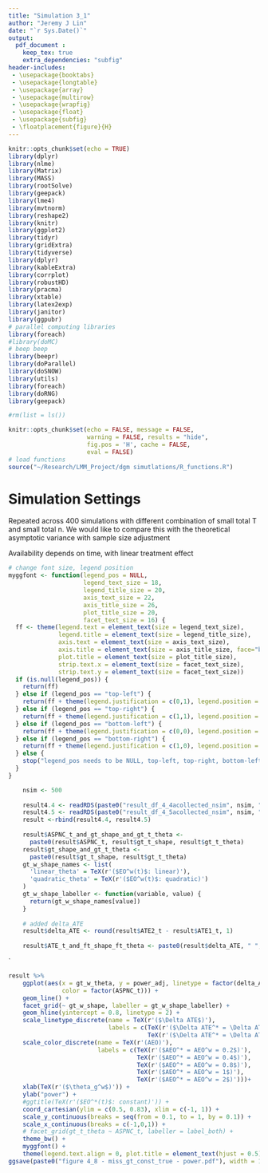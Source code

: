 ```yaml
---
title: "Simulation 3_1"
author: "Jeremy J Lin"
date: "`r Sys.Date()`"
output: 
  pdf_document :
    keep_tex: true
    extra_dependencies: "subfig"
header-includes:
 - \usepackage{booktabs}
 - \usepackage{longtable}
 - \usepackage{array}
 - \usepackage{multirow}
 - \usepackage{wrapfig}
 - \usepackage{float}
 - \usepackage{subfig}
 - \floatplacement{figure}{H}
---
```


```r
knitr::opts_chunk$set(echo = TRUE)
library(dplyr)
library(nlme)
library(Matrix)
library(MASS)
library(rootSolve)
library(geepack)
library(lme4)
library(mvtnorm)
library(reshape2)
library(knitr)
library(ggplot2)
library(tidyr)
library(gridExtra)
library(tidyverse)
library(dplyr)
library(kableExtra)
library(corrplot)
library(robustHD)
library(pracma)
library(xtable)
library(latex2exp)
library(janitor)
library(ggpubr)
# parallel computing libraries
library(foreach)
#library(doMC)
# beep beep 
library(beepr)
library(doParallel)
library(doSNOW)
library(utils)
library(foreach)
library(doRNG)
library(geepack)
```

```r
#rm(list = ls())

knitr::opts_chunk$set(echo = FALSE, message = FALSE, 
                      warning = FALSE, results = "hide", 
                      fig.pos = 'H', cache = FALSE, 
                      eval = FALSE)
# load functions
source("~/Research/LMM_Project/dgm simutlations/R_functions.R")
```

<!-- Functions -->

# Simulation Settings 

Repeated across 400 simulations with different combination of small total T and small total n.
We would like to compare this with the theoretical asymptotic variance with sample size adjustment

Availability depends on time, with linear treatment effect 

\begin{align*}
  Y_{i, t, 1} | H_t, A_t &= I_{(A_{i,t} = 1)} \beta_1 + I_{(A_{i,t} = 2)} \beta_2 + 1 + \epsilon_{i,t}\\
  A_{i,t} &= \{0, 1, 2\}\\
  P(A_t = 0 |H_t) &=\tilde{p_0}  = 0.2\\
  P(A_t = 1 |H_t) &=\tilde{p_1}  = 0.5\\
  P(A_t = 2 |H_t) &=\tilde{p_2}  = 0.3\\
  P(I_t = 0.5)\\
  \beta_1 &= 0.1\\
  \beta_2 &= 0.4
\end{align*}

```r
# change font size, legend position
myggfont <- function(legend_pos = NULL,
                     legend_text_size = 18,
                     legend_title_size = 20,
                     axis_text_size = 22,
                     axis_title_size = 26,
                     plot_title_size = 20,
                     facet_text_size = 16) {
  ff <- theme(legend.text = element_text(size = legend_text_size),
              legend.title = element_text(size = legend_title_size),
              axis.text = element_text(size = axis_text_size),
              axis.title = element_text(size = axis_title_size, face="bold"),
              plot.title = element_text(size = plot_title_size),
              strip.text.x = element_text(size = facet_text_size),
              strip.text.y = element_text(size = facet_text_size))
  if (is.null(legend_pos)) {
    return(ff)
  } else if (legend_pos == "top-left") {
    return(ff + theme(legend.justification = c(0,1), legend.position = c(0,1)))
  } else if (legend_pos == "top-right") {
    return(ff + theme(legend.justification = c(1,1), legend.position = c(1,1)))
  } else if (legend_pos == "bottom-left") {
    return(ff + theme(legend.justification = c(0,0), legend.position = c(0,0)))
  } else if (legend_pos == "bottom-right") {
    return(ff + theme(legend.justification = c(1,0), legend.position = c(1,0)))
  } else {
    stop("legend_pos needs to be NULL, top-left, top-right, bottom-left, or bottom-right.")
  }
}
```


```r
    nsim <- 500
    
    result4.4 <- readRDS(paste0("result_df_4_4acollected_nsim", nsim, ".RDS"))
    result4.5 <- readRDS(paste0("result_df_4_5acollected_nsim", nsim, ".RDS"))
    result <-rbind(result4.4, result4.5)
    
    result$ASPNC_t_and_gt_shape_and_gt_t_theta <-
      paste0(result$ASPNC_t, result$gt_t_shape, result$gt_t_theta)
    result$gt_shape_and_gt_t_theta <-
      paste0(result$gt_t_shape, result$gt_t_theta)
    gt_w_shape_names <- list(
      'linear_theta' = TeX(r'($EO^w(t)$: linear)'),
      'quadratic_theta' = TeX(r'($EO^w(t)$: quadratic)')
    )
    gt_w_shape_labeller <- function(variable, value) {
      return(gt_w_shape_names[value])
    }
    
    # added delta_ATE
    result$delta_ATE <- round(result$ATE2_t - result$ATE1_t, 1) 
    
    result$ATE_t_and_ft_shape_ft_theta <- paste0(result$delta_ATE, " ", result$ft_t_theta, " ",result$ft_t_shape)
```

`
```r
result %>% 
    ggplot(aes(x = gt_w_theta, y = power_adj, linetype = factor(delta_ATE),
               color = factor(ASPNC_t))) +
    geom_line() +
    facet_grid(~ gt_w_shape, labeller = gt_w_shape_labeller) +
    geom_hline(yintercept = 0.8, linetype = 2) +
    scale_linetype_discrete(name = TeX(r'($\Delta ATE$)'),
                            labels = c(TeX(r'($\Delta ATE^* = \Delta ATE^w = 0.1$)'),
                                       TeX(r'($\Delta ATE^* = \Delta ATE^w = 0.2$)'))) +
    scale_color_discrete(name = TeX(r'(AEO)'),
                         labels = c(TeX(r'($AEO^* = AEO^w = 0.2$)'),
                                    TeX(r'($AEO^* = AEO^w = 0.4$)'),
                                    TeX(r'($AEO^* = AEO^w = 0.8$)'),
                                    TeX(r'($AEO^* = AEO^w = 1$)'),
                                    TeX(r'($AEO^* = AEO^w = 2$)')))+
    xlab(TeX(r'($\theta_g^w$)')) +
    ylab("power") +
    #ggtitle(TeX(r'($EO^*(t)$: constant)')) +
    coord_cartesian(ylim = c(0.5, 0.83), xlim = c(-1, 1)) +
    scale_y_continuous(breaks = seq(from = 0.1, to = 1, by = 0.1)) +
    scale_x_continuous(breaks = c(-1,0,1)) +
    # facet_grid(gt_t_theta ~ ASPNC_t, labeller = label_both) +
    theme_bw() + 
    myggfont() +
    theme(legend.text.align = 0, plot.title = element_text(hjust = 0.5))
ggsave(paste0("figure 4_8 - miss_gt_const_true - power.pdf"), width = 12, height = 8)
```

